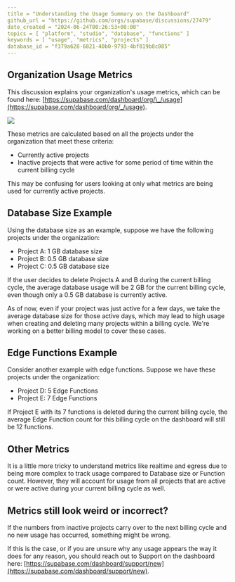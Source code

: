```yaml
---
title = "Understanding the Usage Summary on the Dashboard"
github_url = "https://github.com/orgs/supabase/discussions/27479"
date_created = "2024-06-24T00:26:53+00:00"
topics = [ "platform", "studio", "database", "functions" ]
keywords = [ "usage", "metrics", "projects" ]
database_id = "f379a628-6821-40b0-9793-4bf819b8c085"
---
```


## Organization Usage Metrics

This discussion explains your organization's usage metrics, which can be found here: [https://supabase.com/dashboard/org/\_/usage](https://supabase.com/dashboard/org/_/usage).

![](/docs/img/troubleshooting/46f59019-6ff1-4bfb-9acd-d5b7bd282f89.png)

These metrics are calculated based on all the projects under the organization that meet these criteria:

- Currently active projects
- Inactive projects that were active for some period of time within the current billing cycle

This may be confusing for users looking at only what metrics are being used for currently active projects.

## Database Size Example

Using the database size as an example, suppose we have the following projects under the organization:

- Project A: 1 GB database size
- Project B: 0.5 GB database size
- Project C: 0.5 GB database size

If the user decides to delete Projects A and B during the current billing cycle, the average database usage will be 2 GB for the current billing cycle, even though only a 0.5 GB database is currently active.

As of now, even if your project was just active for a few days, we take the average database size for those active days, which may lead to high usage when creating and deleting many projects within a billing cycle. We're working on a better billing model to cover these cases.

## Edge Functions Example

Consider another example with edge functions. Suppose we have these projects under the organization:

- Project D: 5 Edge Functions
- Project E: 7 Edge Functions

If Project E with its 7 functions is deleted during the current billing cycle, the average Edge Function count for this billing cycle on the dashboard will still be 12 functions.

## Other Metrics

It is a little more tricky to understand metrics like realtime and egress due to being more complex to track usage compared to Database size or Function count. However, they will account for usage from all projects that are active or were active during your current billing cycle as well.

## Metrics still look weird or incorrect?

If the numbers from inactive projects carry over to the next billing cycle and no new usage has occurred, something might be wrong.

If this is the case, or if you are unsure why any usage appears the way it does for any reason, you should reach out to Support on the dashboard here: [https://supabase.com/dashboard/support/new](https://supabase.com/dashboard/support/new).

